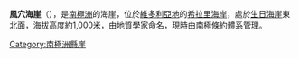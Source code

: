 {{coord|78|32|S|164|28|E|display=title}}

'''風穴海崖'''（{{lang-en|Windscoop Bluff}}），是[[南極洲|南極洲]]的海崖，位於[[維多利亞地|維多利亞地]]的[[希拉里海岸|希拉里海岸]]，處於[[生日海崖|生日海崖]]東北面，海拔高度約1,000米，由地質學家命名，現時由[[南極條約體系|南極條約體系]]管理。

[[Category:南極洲懸崖|Category:南極洲懸崖]]


{{Antarctica-geo-stub}}